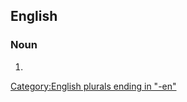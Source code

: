 ==English==

===Noun===
{{head|en|noun plural form}}

# {{plural of|serviceman|lang=en}}

[[Category:English plurals ending in "-en"]]